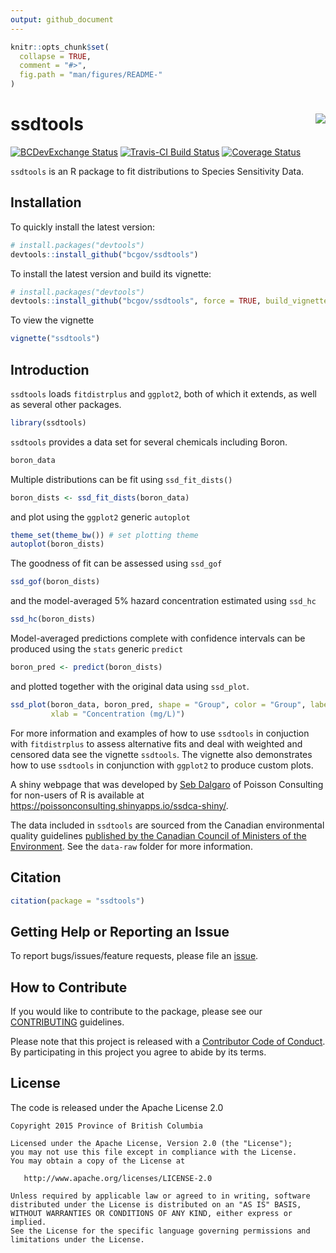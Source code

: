 ```yaml
---
output: github_document
---
```


<!-- README.md is generated from README.Rmd. Please edit that file -->

```r
knitr::opts_chunk$set(
  collapse = TRUE,
  comment = "#>",
  fig.path = "man/figures/README-"
)
```

# ssdtools <img src="man/figures/logo.png" align="right" />

[![BCDevExchange Status](https://assets.bcdevexchange.org/images/badges/exploration.svg)](https://github.com/BCDevExchange/docs/blob/master/discussion/projectstates.md)
[![Travis-CI Build Status](https://travis-ci.org/bcgov/ssdtools.svg?branch=master)](https://travis-ci.org/bcgov/ssdtools)
[![Coverage Status](https://img.shields.io/codecov/c/github/bcgov/ssdtools/master.svg)](https://codecov.io/github/bcgov/ssdtools?branch=master)

`ssdtools` is an R package to fit distributions to Species Sensitivity Data.

## Installation

To quickly install the latest version:

```r
# install.packages("devtools")
devtools::install_github("bcgov/ssdtools")
```

To install the latest version and build its vignette:

```r
# install.packages("devtools")
devtools::install_github("bcgov/ssdtools", force = TRUE, build_vignettes = TRUE)
```

To view the vignette
```r
vignette("ssdtools")
```

## Introduction

`ssdtools` loads `fitdistrplus` and `ggplot2`, both of which it extends, as well as several other packages.
```r
library(ssdtools)
```

`ssdtools` provides a data set for several chemicals including Boron.
```r
boron_data
```

Multiple distributions can be fit using `ssd_fit_dists()`
```r
boron_dists <- ssd_fit_dists(boron_data)
```

and plot using the `ggplot2` generic `autoplot`
```r
theme_set(theme_bw()) # set plotting theme
autoplot(boron_dists)
```

The goodness of fit can be assessed using `ssd_gof`
```r
ssd_gof(boron_dists)
```

and the model-averaged 5% hazard concentration estimated using `ssd_hc`
```r
ssd_hc(boron_dists)
```

Model-averaged predictions complete with confidence intervals can be produced using the `stats` generic `predict`
```r
boron_pred <- predict(boron_dists)
```

and plotted together with the original data using `ssd_plot`.
```r
ssd_plot(boron_data, boron_pred, shape = "Group", color = "Group", label = "Species",
         xlab = "Concentration (mg/L)")
```

For more information and examples of how to use `ssdtools` in conjuction with `fitdistrplus` to
assess alternative fits and deal with weighted and censored data see the vignette `ssdtools`.
The vignette also demonstrates how to use `ssdtools` in conjunction with `ggplot2` to produce custom plots.

A shiny webpage that was developed by [Seb Dalgaro](https://github.com/sebdalgarno) of Poisson Consulting for non-users of R is available at <https://poissonconsulting.shinyapps.io/ssdca-shiny/>.

The data included in `ssdtools` are sourced from the Canadian environmental quality guidelines [published by the Canadian Council of Ministers of the Environment](http://ceqg-rcqe.ccme.ca/en/index.html). See the `data-raw` folder for more information.


## Citation

```r
citation(package = "ssdtools")
```

## Getting Help or Reporting an Issue

To report bugs/issues/feature requests, please file an [issue](https://github.com/bcgov/ssdtools/issues/).

## How to Contribute

If you would like to contribute to the package, please see our 
[CONTRIBUTING](CONTRIBUTING.md) guidelines.

Please note that this project is released with a [Contributor Code of Conduct](CODE_OF_CONDUCT.md). 
By participating in this project you agree to abide by its terms.

## License

The code is released under the Apache License 2.0

    Copyright 2015 Province of British Columbia

    Licensed under the Apache License, Version 2.0 (the "License");
    you may not use this file except in compliance with the License.
    You may obtain a copy of the License at 

       http://www.apache.org/licenses/LICENSE-2.0

    Unless required by applicable law or agreed to in writing, software
    distributed under the License is distributed on an "AS IS" BASIS,
    WITHOUT WARRANTIES OR CONDITIONS OF ANY KIND, either express or implied.
    See the License for the specific language governing permissions and
    limitations under the License.
    

